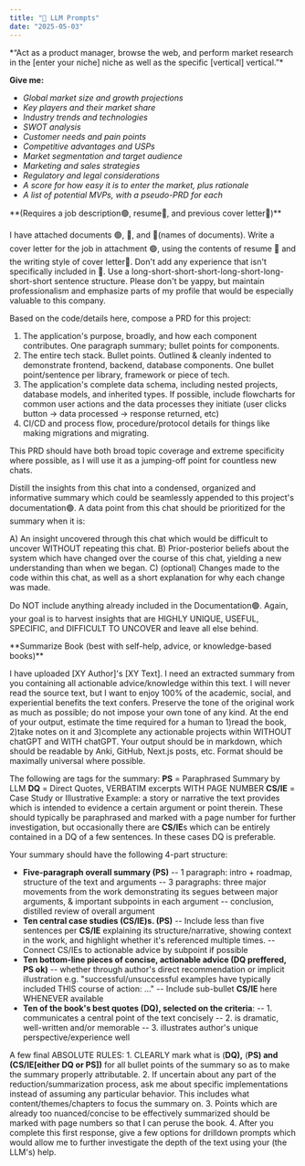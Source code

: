 ---
title: "📝 LLM Prompts"
date: "2025-05-03"
---

<ToggleDropdown title="Generate Product-Market Research">
*“Act as a product manager, browse the web, and perform market research in the [enter your niche] niche as well as the specific [vertical] vertical.”*

**Give me:**
- *Global market size and growth projections*
- *Key players and their market share*
- *Industry trends and technologies*
- *SWOT analysis*
- *Customer needs and pain points*
- *Competitive advantages and USPs*
- *Market segmentation and target audience*
- *Marketing and sales strategies*
- *Regulatory and legal considerations*
- *A score for how easy it is to enter the market, plus rationale*
- *A list of potential MVPs, with a pseudo-PRD for each*

</ToggleDropdown>

<ToggleDropdown title="Compose Cover Letter from Source Documents">
**(Requires a job description🟢, resume🔴, and previous cover letter🔵)**

I have attached documents 🟢, 🔴, and 🔵(names of documents). Write a cover letter for the job in attachment 🟢, using the contents of resume 🔴 and the writing style of cover letter🔵. Don't add any experience that isn't specifically included in 🔴. Use a long-short-short-short-long-short-long-short-short sentence structure. Please don't be yappy, but maintain professionalism and emphasize parts of my profile that would be especially valuable to this company.

</ToggleDropdown>

<ToggleDropdown title="Compose PRD from Source Codebase">
Based on the code/details here, compose a PRD for this project:

1. The application's purpose, broadly, and how each component contributes. One paragraph summary; bullet points for components.
2. The entire tech stack. Bullet points. Outlined & cleanly indented to demonstrate frontend, backend, database components. One bullet point/sentence per library, framework or piece of tech.
3. The application's complete data schema, including nested projects, database models, and inherited types. If possible, include flowcharts for common user actions and the data processes they initiate (user clicks button → data processed → response returned, etc)
4. CI/CD and process flow, procedure/protocol details for things like making migrations and migrating.

This PRD should have both broad topic coverage and extreme specificity where possible, as I will use it as a jumping-off point for countless new chats.
</ToggleDropdown>

<ToggleDropdown title="Summarize this chat as a new prompt">
Distill the insights from this chat into a condensed, organized and informative summary which could be seamlessly appended to this project's documentation🟢. A data point from this chat should be prioritized for the summary when it is:

A) An insight uncovered through this chat which would be difficult to uncover WITHOUT repeating this chat.
B) Prior-posterior beliefs about the system which have changed over the course of this chat, yielding a new understanding than when we began.
C) (optional) Changes made to the code within this chat, as well as a short explanation for why each change was made.

Do NOT include anything already included in the Documentation🟢. Again, your goal is to harvest insights that are HIGHLY UNIQUE, USEFUL, SPECIFIC, and DIFFICULT TO UNCOVER and leave all else behind.
</ToggleDropdown>

<ToggleDropdown title="Summarize a Book">
**Summarize Book (best with self-help, advice, or knowledge-based books)**

I have uploaded [XY Author]'s [XY Text]. I need an extracted summary from you containing all actionable advice/knowledge within this text.
I will never read the source text, but I want to enjoy 100% of the academic, social, and experiential benefits the text confers.
Preserve the tone of the original work as much as possible; do not impose your own tone of any kind.
At the end of your output, estimate the time required for a human to 1)read the book, 2)take notes on it and 3)complete any actionable projects within WITHOUT chatGPT and WITH chatGPT.
Your output should be in markdown, which should be readable by Anki, GitHub, Next.js posts, etc. Format should be maximally universal where possible.

The following are tags for the summary:
**PS** = Paraphrased Summary by LLM
**DQ**  = Direct Quotes, VERBATIM excerpts WITH PAGE NUMBER
**CS/IE** = Case Study or Illustrative Example: a story or narrative the text provides which is intended to evidence a certain argument or point therein. These should typically be paraphrased and marked with a page number for further investigation, but occasionally there are **CS/IE**s which can be entirely contained in a DQ of a few sentences. In these cases DQ is preferable.

Your summary should have the following 4-part structure:
- **Five-paragraph overall summary (PS)**
    -- 1 paragraph: intro + roadmap, structure of the text and arguments
    -- 3 paragraphs: three major movements from the work demonstrating its segues between major arguments, & important subpoints in each argument
    -- conclusion, distilled review of overall argument
- **Ten central case studies (CS/IE)s. (PS)**
    -- Include less than five sentences per **CS/IE** explaining its structure/narrative, showing context in the work, and highlight whether it's referenced multiple times.
    -- Connect CS/IEs to actionable advice by subpoint if possible
- **Ten bottom-line pieces of concise, actionable advice (DQ preffered, PS ok)**
    -- whether through author's direct recommendation or implicit illustration e.g. "successful/unsuccessful examples have typically included THIS course of action: ..."
    -- Include sub-bullet **CS/IE** here WHENEVER available
- **Ten of the book's best quotes (DQ), selected on the criteria**:
    -- 1. communicates a central point of the text concisely
    -- 2. is dramatic, well-written and/or memorable
    -- 3. illustrates author's unique perspective/experience well

A few final ABSOLUTE RULES:
    1. CLEARLY mark what is (**DQ),** (**PS) and (CS/IE[either DQ or PS])** for all bullet points of the summary so as to make the summary properly attributable.
    2. If uncertain about any part of the reduction/summarization process, ask me about specific implementations instead of assuming any particular behavior. This includes what content/themes/chapters to focus the summary on.
    3. Points which are already too nuanced/concise to be effectively summarized should be marked with page numbers so that I can peruse the book.
    4. After you complete this first response, give a few options for drilldown prompts which would allow me to further investigate the depth of the text using your (the LLM's) help.
</ToggleDropdown> 